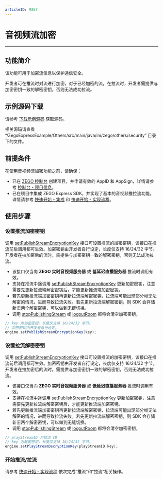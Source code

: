 ```yaml
---
articleID: 9857
---
```

# 音视频流加密

- - -

## 功能简介

该功能可用于加密流信息以保护通信安全。

开发者可在推流时对流进行加密。对于已经加密的流，在拉流时，开发者需提供与加密密钥一致的解密密钥，否则无法成功拉流。

## 示例源码下载

请参考 [下载示例源码](!DownloadDemo/DownloadDemo) 获取源码。

相关源码请查看 “/ZegoExpressExample/Others/src/main/java/im/zego/others/security” 目录下的文件。

## 前提条件

在使用音视频流加密功能之前，请确保：

- 已在 [ZEGO 控制台](https://console.zego.im) 创建项目，并申请有效的 AppID 和 AppSign，详情请参考 [控制台 - 项目信息](https://doc-zh.zego.im/article/12107)。
- 已在项目中集成 ZEGO Express SDK，并实现了基本的音视频推拉流功能，详情请参考 [快速开始 - 集成](!Integration/SDK_Integration) 和 [快速开始 - 实现流程](!Integration/Solution_Implementation)。


## 使用步骤

### 设置推流加密密钥

调用 [setPublishStreamEncryptionKey](@setPublishStreamEncryptionKey) 接口可设置推流的加密密钥，该接口在推流前后调用都可生效。加密密钥由开发者自行设定，长度仅支持 16/24/32 字节。开发者在拉加密后的流时，需提供与加密密钥一致的解密密钥，否则无法成功拉流。

<Warning title="注意">

- 该接口仅当向 **ZEGO 实时音视频服务器** 或 **低延迟直播服务器** 推流时调用有效。
- 支持在推流中途调用 [setPublishStreamEncryptionKey](@setPublishStreamEncryptionKey) 更新加密密钥，注意需要先更新拉流端解密密钥后，才能更新推流端加密密钥。
- 若先更新推流端加密密钥再更新拉流端解密密钥，拉流端可能出现部分帧无法解密的情况，进而导致拉流失败。若先更新拉流端解密密钥，则 SDK 会存储新旧两个解密密钥，可以做到无缝切换。
- 调用 [stopPublishingStream](@stopPublishingStream) 或 [logoutRoom](@logoutRoom) 都将会清空加密密钥。

</Warning>


```java
// key 为加密密钥，长度仅支持 16/24/32 字节。
// 加密密钥由开发者自行设定。
engine.setPublishStreamEncryptionKey(key);
```

### 设置拉流解密密钥

调用 [setPublishStreamEncryptionKey](@setPublishStreamEncryptionKey) 接口可设置推流的加密密钥，该接口在推流前后调用都可生效。加密密钥由开发者自行设定，长度仅支持 16/24/32 字节。开发者在拉加密后的流时，需提供与加密密钥一致的解密密钥，否则无法成功拉流。

<Warning title="注意">

- 该接口仅当向 **ZEGO 实时音视频服务器** 或 **低延迟直播服务器** 推流时调用有效。
- 支持在推流中途调用 [setPublishStreamEncryptionKey](@setPublishStreamEncryptionKey) 更新加密密钥，注意需要先更新拉流端解密密钥后，才能更新推流端加密密钥。
- 若先更新推流端加密密钥再更新拉流端解密密钥，拉流端可能出现部分帧无法解密的情况，进而导致拉流失败。若先更新拉流端解密密钥，则 SDK 会存储新旧两个解密密钥，可以做到无缝切换。
- 调用 [stopPublishingStream](@stopPublishingStream) 或 [logoutRoom](@logoutRoom) 都将会清空加密密钥。

</Warning>

```java
// playStreamID 为拉流 ID
// key 为解密密钥，长度仅支持 16/24/32 字节。
engine.setPlayStreamDecryptionKey(playStreamID,key);

```

### 开始推流/拉流

请参考 [快速开始 - 实现流程](!Integration/Solution_Implementation#publishingStream) 依次完成”推流“和”拉流“相关操作。
